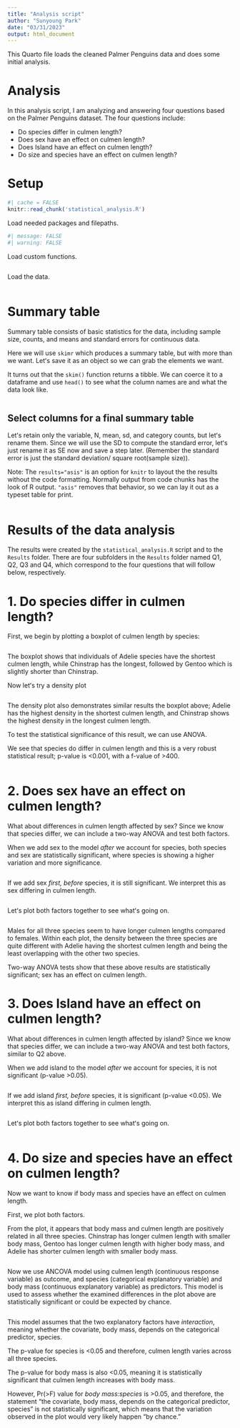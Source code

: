 ```yaml
---
title: "Analysis script"
author: "Sunyoung Park"
date: "03/31/2023"
output: html_document
---
```


  
This Quarto file loads the cleaned Palmer Penguins data and does some initial analysis. 


# Analysis 

In this analysis script, I am analyzing and answering four questions based on the Palmer Penguins dataset. The four questions include:

* Do species differ in culmen length?
* Does sex have an effect on culmen length?
* Does Island have an effect on culmen length?
* Do size and species have an effect on culmen length?

# Setup

```r
#| cache = FALSE
knitr::read_chunk('statistical_analysis.R')
```

Load needed packages and filepaths.  

```r
#| message: FALSE
#| warning: FALSE
```

Load custom functions.

```r
```

Load the data.

```r
```

# Summary table

Summary table consists of basic statistics for the data, including sample size, counts, and means and standard errors for continuous data.

Here we will use `skimr` which produces a summary table, but with more than we want. Letʻs save it as an object so we can grab the elements we want. 

It turns out that the `skim()` function returns a tibble. We can coerce it to a dataframe and use `head()` to see what the column names are and what the data look like. 

```r
```

## Select columns for a final summary table

Letʻs retain only the variable, N, mean, sd, and category counts, but letʻs rename them. Since we will use the SD to compute the standard error, letʻs just rename it as SE now and save a step later.  (Remember the standard error is just the standard deviation/ square root(sample size)). 

Note: The `results="asis"` is an option for `knitr` to layout the the results without the code formatting. Normally output from code chunks has the look of R output. `"asis"` removes that behavior, so we can lay it out as a typeset table for print. 

```r
```

# Results of the data analysis

The results were created by the `statistical_analysis.R` script and to the `Results` folder. There are four subfolders in the `Results` folder named Q1, Q2, Q3 and Q4, which correspond to the four questions that will follow below, respectively.


# 1. Do species differ in culmen length?

First, we begin by plotting a boxplot of culmen length by species:

```r
```

The boxplot shows that individuals of Adelie species have the shortest culmen length, while Chinstrap has the longest, followed by Gentoo which is slightly shorter than Chinstrap. 


Now letʻs try a density plot

```r
```

The density plot also demonstrates similar results the boxplot above; Adelie has the highest density in the shortest culmen length, and Chinstrap shows the highest density in the longest culmen length. 

To test the statistical significance of this result, we can use ANOVA. 

We see that species do differ in culmen length and this is a very robust statistical result; p-value is <0.001, with a f-value of >400.  

```r
```

# 2. Does sex have an effect on culmen length?


What about differences in culmen length affected by sex? Since we know that species differ, we can include a two-way ANOVA and test both factors. 


When we add sex to the model _after_ we account for species, both species and sex are statistically significant, where species is showing a higher variation and more significance. 

```r
```

If we add sex _first, before_ species, it is still significant. We interpret this as sex differing in culmen length.

```r
```


Letʻs plot both factors together to see whatʻs going on. 

```r
```

Males for all three species seem to have longer culmen lengths compared to females. Within each plot, the density between the three species are quite different with Adelie having the shortest culmen length and being the least overlapping with the other two species.

Two-way ANOVA tests show that these above results are statistically significant; sex has an effect on culmen length. 



# 3. Does Island have an effect on culmen length?


What about differences in culmen length affected by island? Since we know that species differ, we can include a two-way ANOVA and test both factors, similar to Q2 above.  


When we add island to the model _after_ we account for species, it is not significant (p-value >0.05).

```r
```

If we add island _first, before_ species, it is significant (p-value <0.05). We interpret this as island differing in culmen length.

```r
```


Letʻs plot both factors together to see whatʻs going on. 

```r
```


# 4. Do size and species have an effect on culmen length?

Now we want to know if body mass and species have an effect on culmen length. 



First, we plot both factors. 

From the plot, it appears that body mass and culmen length are positively related in all three species. Chinstrap has longer culmen length with smaller body mass, Gentoo has longer culmen length with higher body mass, and Adelie has shorter culmen length with smaller body mass.

```r
```


Now we use ANCOVA model using culmen length (continuous response variable) as outcome, and species (categorical explanatory variable) and body mass (continuous explanatory variable) as predictors. This model is used to assess whether the examined differences in the plot above are statistically significant or could be expected by chance. 


```r
```


This model assumes that the two explanatory factors have _interaction_, meaning whether the covariate, body mass, depends on the categorical predictor, species. 

The p-value for species is <0.05 and therefore, culmen length varies across all three species.

The p-value for body mass is also <0.05, meaning it is statistically significant that culmen length increases with body mass. 

However, Pr(>F) value for _body mass:species_ is >0.05, and therefore, the statement "the covariate, body mass, depends on the categorical predictor, species" is not statistically significant, which means that the variation observed in the plot would very likely happen "by chance." 



